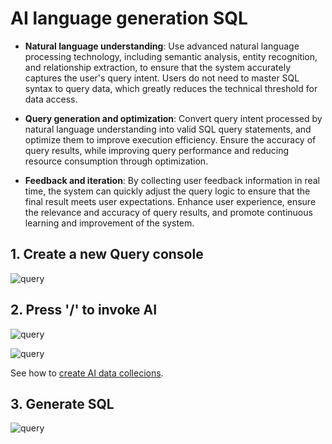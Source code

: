 # AI language generation SQL

- **Natural language understanding**: Use advanced natural language processing technology, including semantic analysis, entity recognition, and relationship extraction, to ensure that the system accurately captures the user's query intent.
Users do not need to master SQL syntax to query data, which greatly reduces the technical threshold for data access.

- **Query generation and optimization**: Convert query intent processed by natural language understanding into valid SQL query statements, and optimize them to improve execution efficiency.
Ensure the accuracy of query results, while improving query performance and reducing resource consumption through optimization.

- **Feedback and iteration**: By collecting user feedback information in real time, the system can quickly adjust the query logic to ensure that the final result meets user expectations.
Enhance user experience, ensure the relevance and accuracy of query results, and promote continuous learning and improvement of the system.

## 1. Create a new Query console

![query](/image/AI-image/query.png)

## 2. Press '/' to invoke AI

![query](/image/AI-image/invoke.png)

![query](/image/AI-image/invoke2.png)

See how to [create AI data collecions](https://chat2db.ai/resources/docs/ai-chat/ai-data-collection).

## 3. Generate SQL

![query](/image/AI-image/generate.png)